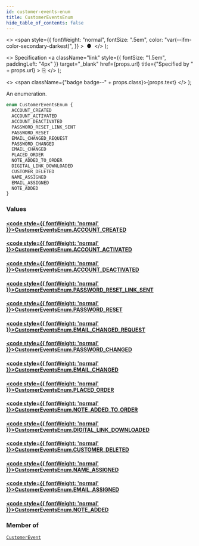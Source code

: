 ```yaml
---
id: customer-events-enum
title: CustomerEventsEnum
hide_table_of_contents: false
---
```


  <>
    <span
      style={{
        fontWeight: "normal",
        fontSize: ".5em",
        color: "var(--ifm-color-secondary-darkest)",
      }}
    >
      &nbsp;●&nbsp;
    </span>
  </>
);

  <>
    Specification
    <a
      className="link"
      style={{ fontSize: "1.5em", paddingLeft: "4px" }}
      target="\_blank"
      href={props.url}
      title={"Specified by " + props.url}
    >
      ⎘
    </a>
  </>
);

  <>
    <span className={"badge badge--" + props.class}>{props.text}</span>
  </>
);

An enumeration.

```graphql
enum CustomerEventsEnum {
  ACCOUNT_CREATED
  ACCOUNT_ACTIVATED
  ACCOUNT_DEACTIVATED
  PASSWORD_RESET_LINK_SENT
  PASSWORD_RESET
  EMAIL_CHANGED_REQUEST
  PASSWORD_CHANGED
  EMAIL_CHANGED
  PLACED_ORDER
  NOTE_ADDED_TO_ORDER
  DIGITAL_LINK_DOWNLOADED
  CUSTOMER_DELETED
  NAME_ASSIGNED
  EMAIL_ASSIGNED
  NOTE_ADDED
}
```

### Values

#### [<code style={{ fontWeight: 'normal' }}>CustomerEventsEnum.<b>ACCOUNT_CREATED</b></code>](#)

>

#### [<code style={{ fontWeight: 'normal' }}>CustomerEventsEnum.<b>ACCOUNT_ACTIVATED</b></code>](#)

>

#### [<code style={{ fontWeight: 'normal' }}>CustomerEventsEnum.<b>ACCOUNT_DEACTIVATED</b></code>](#)

>

#### [<code style={{ fontWeight: 'normal' }}>CustomerEventsEnum.<b>PASSWORD_RESET_LINK_SENT</b></code>](#)

>

#### [<code style={{ fontWeight: 'normal' }}>CustomerEventsEnum.<b>PASSWORD_RESET</b></code>](#)

>

#### [<code style={{ fontWeight: 'normal' }}>CustomerEventsEnum.<b>EMAIL_CHANGED_REQUEST</b></code>](#)

>

#### [<code style={{ fontWeight: 'normal' }}>CustomerEventsEnum.<b>PASSWORD_CHANGED</b></code>](#)

>

#### [<code style={{ fontWeight: 'normal' }}>CustomerEventsEnum.<b>EMAIL_CHANGED</b></code>](#)

>

#### [<code style={{ fontWeight: 'normal' }}>CustomerEventsEnum.<b>PLACED_ORDER</b></code>](#)

>

#### [<code style={{ fontWeight: 'normal' }}>CustomerEventsEnum.<b>NOTE_ADDED_TO_ORDER</b></code>](#)

>

#### [<code style={{ fontWeight: 'normal' }}>CustomerEventsEnum.<b>DIGITAL_LINK_DOWNLOADED</b></code>](#)

>

#### [<code style={{ fontWeight: 'normal' }}>CustomerEventsEnum.<b>CUSTOMER_DELETED</b></code>](#)

>

#### [<code style={{ fontWeight: 'normal' }}>CustomerEventsEnum.<b>NAME_ASSIGNED</b></code>](#)

>

#### [<code style={{ fontWeight: 'normal' }}>CustomerEventsEnum.<b>EMAIL_ASSIGNED</b></code>](#)

>

#### [<code style={{ fontWeight: 'normal' }}>CustomerEventsEnum.<b>NOTE_ADDED</b></code>](#)

>

### Member of

[`CustomerEvent`](../../api-reference/objects/customer-event) <Badge class="secondary" text="object"/>
